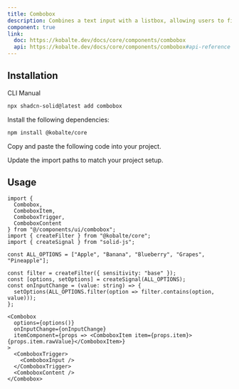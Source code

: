 ```yaml
---
title: Combobox
description: Combines a text input with a listbox, allowing users to filter a list of options to items matching a query.
component: true
link:
  doc: https://kobalte.dev/docs/core/components/combobox
  api: https://kobalte.dev/docs/core/components/combobox#api-reference
---
```


<ComponentPreview name="combobox-demo" />

## Installation

<Tabs defaultValue="cli">

<TabsList>
  <TabsTrigger value="cli">CLI</TabsTrigger>
  <TabsTrigger value="manual">Manual</TabsTrigger>
  <TabsIndicator variant="underline" />
</TabsList>

<TabsContent value="cli">

```bash
npx shadcn-solid@latest add combobox
```

</TabsContent>

<TabsContent value="manual">

<Steps>

<Step>Install the following dependencies:</Step>

```bash
npm install @kobalte/core
```

<Step>Copy and paste the following code into your project.</Step>

<ComponentSource name="combobox" />

<Step>Update the import paths to match your project setup.</Step>

</Steps>

</TabsContent>

</Tabs>

## Usage

```tsx
import {
  Combobox,
  ComboboxItem,
  ComboboxTrigger,
  ComboboxContent
} from "@/components/ui/combobox";
import { createFilter } from "@kobalte/core";
import { createSignal } from "solid-js";
```

```tsx
const ALL_OPTIONS = ["Apple", "Banana", "Blueberry", "Grapes", "Pineapple"];

const filter = createFilter({ sensitivity: "base" });
const [options, setOptions] = createSignal(ALL_OPTIONS);
const onInputChange = (value: string) => {
  setOptions(ALL_OPTIONS.filter(option => filter.contains(option, value)));
};
```

```tsx
<Combobox
  options={options()}
  onInputChange={onInputChange}
  itemComponent={props => <ComboboxItem item={props.item}>{props.item.rawValue}</ComboboxItem>}
>
  <ComboboxTrigger>
    <ComboboxInput />
  </ComboboxTrigger>
  <ComboboxContent />
</Combobox>
```

